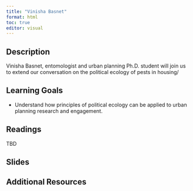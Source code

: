 ```yaml
---
title: "Vinisha Basnet"
format: html
toc: true
editor: visual
---
```


## Description

Vinisha Basnet, entomologist and urban planning Ph.D. student will join us to extend our conversation on the political ecology of pests in housing/

## Learning Goals

-   Understand how principles of political ecology can be applied to urban planning research and engagement.

## Readings

TBD

## Slides

## Additional Resources
